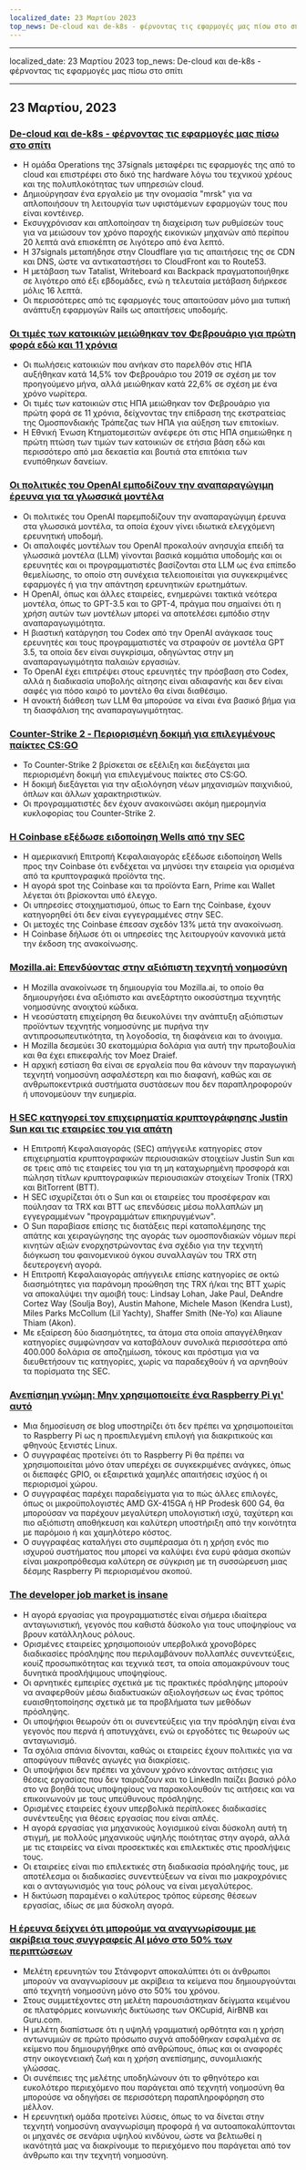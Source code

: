 ```yaml
---
localized_date: 23 Μαρτίου 2023
top_news: De-cloud και de-k8s - φέρνοντας τις εφαρμογές μας πίσω στο σπίτι
---
```


---

localized_date: 23 Μαρτίου 2023
top_news: De-cloud και de-k8s - φέρνοντας τις εφαρμογές μας πίσω στο σπίτι

---



<CallToAction />

<Steps>

## 23 Μαρτίου, 2023

### [De-cloud και de-k8s - φέρνοντας τις εφαρμογές μας πίσω στο σπίτι](https://dev.37signals.com/bringing-our-apps-back-home/?ref=hackernewsgpt.com)

- Η ομάδα Operations της 37signals μεταφέρει τις εφαρμογές της από το cloud και επιστρέφει στο δικό της hardware λόγω του τεχνικού χρέους και της πολυπλοκότητας των υπηρεσιών cloud.
- Δημιούργησαν ένα εργαλείο με την ονομασία "mrsk" για να απλοποιήσουν τη λειτουργία των υφιστάμενων εφαρμογών τους που είναι κοντέινερ.
- Εκσυγχρόνισαν και απλοποίησαν τη διαχείριση των ρυθμίσεών τους για να μειώσουν τον χρόνο παροχής εικονικών μηχανών από περίπου 20 λεπτά ανά επισκέπτη σε λιγότερο από ένα λεπτό.
- Η 37signals μεταπήδησε στην Cloudflare για τις απαιτήσεις της σε CDN και DNS, ώστε να αντικαταστήσει το CloudFront και το Route53.
- Η μετάβαση των Tatalist, Writeboard και Backpack πραγματοποιήθηκε σε λιγότερο από έξι εβδομάδες, ενώ η τελευταία μετάβαση διήρκεσε μόλις 16 λεπτά.
- Οι περισσότερες από τις εφαρμογές τους απαιτούσαν μόνο μια τυπική ανάπτυξη εφαρμογών Rails ως απαιτήσεις υποδομής.

### [Οι τιμές των κατοικιών μειώθηκαν τον Φεβρουάριο για πρώτη φορά εδώ και 11 χρόνια](https://www.wsj.com/articles/home-prices-fell-in-february-for-first-time-in-11-years-73df0107?ref=hackernewsgpt.com)

- Οι πωλήσεις κατοικιών που ανήκαν στο παρελθόν στις ΗΠΑ αυξήθηκαν κατά 14,5% τον Φεβρουάριο του 2019 σε σχέση με τον προηγούμενο μήνα, αλλά μειώθηκαν κατά 22,6% σε σχέση με ένα χρόνο νωρίτερα.
- Οι τιμές των κατοικιών στις ΗΠΑ μειώθηκαν τον Φεβρουάριο για πρώτη φορά σε 11 χρόνια, δείχνοντας την επίδραση της εκστρατείας της Ομοσπονδιακής Τράπεζας των ΗΠΑ για αύξηση των επιτοκίων.
- Η Εθνική Ένωση Κτηματομεσιτών ανέφερε ότι στις ΗΠΑ σημειώθηκε η πρώτη πτώση των τιμών των κατοικιών σε ετήσια βάση εδώ και περισσότερο από μια δεκαετία και βουτιά στα επιτόκια των ενυπόθηκων δανείων.

### [Οι πολιτικές του OpenAI εμποδίζουν την αναπαραγώγιμη έρευνα για τα γλωσσικά μοντέλα](https://aisnakeoil.substack.com/p/openais-policies-hinder-reproducible?ref=hackernewsgpt.com)

- Οι πολιτικές του OpenAI παρεμποδίζουν την αναπαραγώγιμη έρευνα στα γλωσσικά μοντέλα, τα οποία έχουν γίνει ιδιωτικά ελεγχόμενη ερευνητική υποδομή.
- Οι απαλοιφές μοντέλων του OpenAI προκαλούν ανησυχία επειδή τα γλωσσικά μοντέλα (LLM) γίνονται βασικά κομμάτια υποδομής και οι ερευνητές και οι προγραμματιστές βασίζονται στα LLM ως ένα επίπεδο θεμελίωσης, το οποίο στη συνέχεια τελειοποιείται για συγκεκριμένες εφαρμογές ή για την απάντηση ερευνητικών ερωτημάτων.
- Η OpenAI, όπως και άλλες εταιρείες, ενημερώνει τακτικά νεότερα μοντέλα, όπως το GPT-3.5 και το GPT-4, πράγμα που σημαίνει ότι η χρήση αυτών των μοντέλων μπορεί να αποτελέσει εμπόδιο στην αναπαραγωγιμότητα.
- Η βιαστική κατάργηση του Codex από την OpenAI ανάγκασε τους ερευνητές και τους προγραμματιστές να στραφούν σε μοντέλα GPT 3.5, τα οποία δεν είναι συγκρίσιμα, οδηγώντας στην μη αναπαραγωγιμότητα παλαιών εργασιών.
- Το OpenAI έχει επιτρέψει στους ερευνητές την πρόσβαση στο Codex, αλλά η διαδικασία υποβολής αίτησης είναι αδιαφανής και δεν είναι σαφές για πόσο καιρό το μοντέλο θα είναι διαθέσιμο.
- Η ανοικτή διάθεση των LLM θα μπορούσε να είναι ένα βασικό βήμα για τη διασφάλιση της αναπαραγωγιμότητας.

### [Counter-Strike 2 - Περιορισμένη δοκιμή για επιλεγμένους παίκτες CS:GO](https://counter-strike.net/cs2?ref=hackernewsgpt.com)

- Το Counter-Strike 2 βρίσκεται σε εξέλιξη και διεξάγεται μια περιορισμένη δοκιμή για επιλεγμένους παίκτες στο CS:GO.
- Η δοκιμή διεξάγεται για την αξιολόγηση νέων μηχανισμών παιχνιδιού, όπλων και άλλων χαρακτηριστικών.
- Οι προγραμματιστές δεν έχουν ανακοινώσει ακόμη ημερομηνία κυκλοφορίας του Counter-Strike 2.

### [Η Coinbase εξέδωσε ειδοποίηση Wells από την SEC](https://www.reuters.com/legal/coinbase-issued-wells-notice-by-sec-2023-03-22/?ref=hackernewsgpt.com)

- Η αμερικανική Επιτροπή Κεφαλαιαγοράς εξέδωσε ειδοποίηση Wells προς την Coinbase ότι ενδέχεται να μηνύσει την εταιρεία για ορισμένα από τα κρυπτογραφικά προϊόντα της.
- Η αγορά spot της Coinbase και τα προϊόντα Earn, Prime και Wallet λέγεται ότι βρίσκονται υπό έλεγχο.
- Οι υπηρεσίες στοιχηματισμού, όπως το Earn της Coinbase, έχουν κατηγορηθεί ότι δεν είναι εγγεγραμμένες στην SEC.
- Οι μετοχές της Coinbase έπεσαν σχεδόν 13% μετά την ανακοίνωση.
- Η Coinbase δήλωσε ότι οι υπηρεσίες της λειτουργούν κανονικά μετά την έκδοση της ανακοίνωσης.

### [Mozilla.ai: Επενδύοντας στην αξιόπιστη τεχνητή νοημοσύνη](https://blog.mozilla.org/en/mozilla/introducing-mozilla-ai-investing-in-trustworthy-ai/?ref=hackernewsgpt.com)

- Η Mozilla ανακοίνωσε τη δημιουργία του Mozilla.ai, το οποίο θα δημιουργήσει ένα αξιόπιστο και ανεξάρτητο οικοσύστημα τεχνητής νοημοσύνης ανοιχτού κώδικα.
- Η νεοσύστατη επιχείρηση θα διευκολύνει την ανάπτυξη αξιόπιστων προϊόντων τεχνητής νοημοσύνης με πυρήνα την αντιπροσωπευτικότητα, τη λογοδοσία, τη διαφάνεια και το άνοιγμα.
- Η Mozilla δεσμεύει 30 εκατομμύρια δολάρια για αυτή την πρωτοβουλία και θα έχει επικεφαλής τον Moez Draief.
- Η αρχική εστίαση θα είναι σε εργαλεία που θα κάνουν την παραγωγική τεχνητή νοημοσύνη ασφαλέστερη και πιο διαφανή, καθώς και σε ανθρωποκεντρικά συστήματα συστάσεων που δεν παραπληροφορούν ή υπονομεύουν την ευημερία.

### [Η SEC κατηγορεί τον επιχειρηματία κρυπτογράφησης Justin Sun και τις εταιρείες του για απάτη](https://www.sec.gov/news/press-release/2023-59?ref=hackernewsgpt.com)

- Η Επιτροπή Κεφαλαιαγοράς (SEC) απήγγειλε κατηγορίες στον επιχειρηματία κρυπτογραφικών περιουσιακών στοιχείων Justin Sun και σε τρεις από τις εταιρείες του για τη μη καταχωρημένη προσφορά και πώληση τίτλων κρυπτογραφικών περιουσιακών στοιχείων Tronix (TRX) και BitTorrent (BTT).
- Η SEC ισχυρίζεται ότι ο Sun και οι εταιρείες του προσέφεραν και πούλησαν τα TRX και BTT ως επενδύσεις μέσω πολλαπλών μη εγγεγραμμένων "προγραμμάτων επικηρυγμένων".
- Ο Sun παραβίασε επίσης τις διατάξεις περί καταπολέμησης της απάτης και χειραγώγησης της αγοράς των ομοσπονδιακών νόμων περί κινητών αξιών ενορχηστρώνοντας ένα σχέδιο για την τεχνητή διόγκωση του φαινομενικού όγκου συναλλαγών του TRX στη δευτερογενή αγορά.
- Η Επιτροπή Κεφαλαιαγοράς απήγγειλε επίσης κατηγορίες σε οκτώ διασημότητες για παράνομη προώθηση της TRX ή/και της BTT χωρίς να αποκαλύψει την αμοιβή τους: Lindsay Lohan, Jake Paul, DeAndre Cortez Way (Soulja Boy), Austin Mahone, Michele Mason (Kendra Lust), Miles Parks McCollum (Lil Yachty), Shaffer Smith (Ne-Yo) και Aliaune Thiam (Akon).
- Με εξαίρεση δύο διασημότητες, τα άτομα στα οποία απαγγέλθηκαν κατηγορίες συμφώνησαν να καταβάλουν συνολικά περισσότερα από 400.000 δολάρια σε αποζημίωση, τόκους και πρόστιμα για να διευθετήσουν τις κατηγορίες, χωρίς να παραδεχθούν ή να αρνηθούν τα πορίσματα της SEC.

### [Ανεπίσημη γνώμη: Μην χρησιμοποιείτε ένα Raspberry Pi γι' αυτό](https://set-inform.com/2021/08/24/unpopular-opinion-dont-use-a-raspberry-pi-for-that/?ref=hackernewsgpt.com)

- Μια δημοσίευση σε blog υποστηρίζει ότι δεν πρέπει να χρησιμοποιείται το Raspberry Pi ως η προεπιλεγμένη επιλογή για διακριτικούς και φθηνούς ξενιστές Linux.
- Ο συγγραφέας προτείνει ότι το Raspberry Pi θα πρέπει να χρησιμοποιείται μόνο όταν υπερέχει σε συγκεκριμένες ανάγκες, όπως οι διεπαφές GPIO, οι εξαιρετικά χαμηλές απαιτήσεις ισχύος ή οι περιορισμοί χώρου.
- Ο συγγραφέας παρέχει παραδείγματα για το πώς άλλες επιλογές, όπως οι μικροϋπολογιστές AMD GX-415GA ή HP Prodesk 600 G4, θα μπορούσαν να παρέχουν μεγαλύτερη υπολογιστική ισχύ, ταχύτερη και πιο αξιόπιστη αποθήκευση και καλύτερη υποστήριξη από την κοινότητα με παρόμοιο ή και χαμηλότερο κόστος.
- Ο συγγραφέας καταλήγει στο συμπέρασμα ότι η χρήση ενός πιο ισχυρού συστήματος που μπορεί να καλύψει ένα ευρύ φάσμα σκοπών είναι μακροπρόθεσμα καλύτερη σε σύγκριση με τη συσσώρευση μιας δέσμης Raspberry Pi περιορισμένου σκοπού.

### [The developer job market is insane](https://old.reddit.com/r/ExperiencedDevs/comments/11xq5cz/the_developer_job_market_is_insane_right_now/?ref=hackernewsgpt.com)

- Η αγορά εργασίας για προγραμματιστές είναι σήμερα ιδιαίτερα ανταγωνιστική, γεγονός που καθιστά δύσκολο για τους υποψηφίους να βρουν κατάλληλους ρόλους.
- Ορισμένες εταιρείες χρησιμοποιούν υπερβολικά χρονοβόρες διαδικασίες πρόσληψης που περιλαμβάνουν πολλαπλές συνεντεύξεις, κουίζ προσωπικότητας και τεχνικά τεστ, τα οποία απομακρύνουν τους δυνητικά προσλήψιμους υποψηφίους.
- Οι αρνητικές εμπειρίες σχετικά με τις πρακτικές πρόσληψης μπορούν να αναφερθούν μέσω διαδικτυακών αξιολογήσεων ως ένας τρόπος ευαισθητοποίησης σχετικά με τα προβλήματα των μεθόδων πρόσληψης.
- Οι υποψήφιοι θεωρούν ότι οι συνεντεύξεις για την πρόσληψη είναι ένα γεγονός που περνά ή αποτυγχάνει, ενώ οι εργοδότες τις θεωρούν ως ανταγωνισμό.
- Τα σχόλια σπάνια δίνονται, καθώς οι εταιρείες έχουν πολιτικές για να αποφύγουν πιθανές αγωγές για διακρίσεις.
- Οι υποψήφιοι δεν πρέπει να χάνουν χρόνο κάνοντας αιτήσεις για θέσεις εργασίας που δεν ταιριάζουν και το LinkedIn παίζει βασικό ρόλο στο να βοηθά τους υποψηφίους να παρακολουθούν τις αιτήσεις και να επικοινωνούν με τους υπεύθυνους πρόσληψης.
- Ορισμένες εταιρείες έχουν υπερβολικά περίπλοκες διαδικασίες συνέντευξης για θέσεις εργασίας που είναι απλές.
- Η αγορά εργασίας για μηχανικούς λογισμικού είναι δύσκολη αυτή τη στιγμή, με πολλούς μηχανικούς υψηλής ποιότητας στην αγορά, αλλά με τις εταιρείες να είναι προσεκτικές και επιλεκτικές στις προσλήψεις τους.
- Οι εταιρείες είναι πιο επιλεκτικές στη διαδικασία πρόσληψής τους, με αποτέλεσμα οι διαδικασίες συνεντεύξεων να είναι πιο μακροχρόνιες και ο ανταγωνισμός για τους ρόλους να είναι μεγαλύτερος.
- Η δικτύωση παραμένει ο καλύτερος τρόπος εύρεσης θέσεων εργασίας, ιδίως σε μια δύσκολη αγορά.

### [Η έρευνα δείχνει ότι μπορούμε να αναγνωρίσουμε με ακρίβεια τους συγγραφείς AI μόνο στο 50% των περιπτώσεων](https://hai.stanford.edu/news/was-written-human-or-ai-tsu?ref=hackernewsgpt.com)

- Μελέτη ερευνητών του Στάνφορντ αποκαλύπτει ότι οι άνθρωποι μπορούν να αναγνωρίσουν με ακρίβεια τα κείμενα που δημιουργούνται από τεχνητή νοημοσύνη μόνο στο 50% του χρόνου.
- Στους συμμετέχοντες στη μελέτη παρουσιάστηκαν δείγματα κειμένου σε πλατφόρμες κοινωνικής δικτύωσης των OKCupid, AirBNB και Guru.com.
- Η μελέτη διαπίστωσε ότι η υψηλή γραμματική ορθότητα και η χρήση αντωνυμιών σε πρώτο πρόσωπο συχνά αποδόθηκαν εσφαλμένα σε κείμενο που δημιουργήθηκε από ανθρώπους, όπως και οι αναφορές στην οικογενειακή ζωή και η χρήση ανεπίσημης, συνομιλιακής γλώσσας.
- Οι συνέπειες της μελέτης υποδηλώνουν ότι το φθηνότερο και ευκολότερο περιεχόμενο που παράγεται από τεχνητή νοημοσύνη θα μπορούσε να οδηγήσει σε περισσότερη παραπληροφόρηση στο μέλλον.
- Η ερευνητική ομάδα προτείνει λύσεις, όπως το να δίνεται στην τεχνητή νοημοσύνη αναγνωρίσιμη προφορά ή να αυτοαποκαλύπτονται οι μηχανές σε σενάρια υψηλού κινδύνου, ώστε να βελτιωθεί η ικανότητά μας να διακρίνουμε το περιεχόμενο που παράγεται από τον άνθρωπο και την τεχνητή νοημοσύνη.

</Steps>
